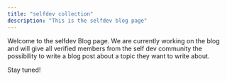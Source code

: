 ```yaml
---
title: "selfdev collection"
description: "This is the selfdev blog page"
---
```

Welcome to the selfdev Blog page. We are currently working on the blog and will give all verified members from the self dev community the possibility to write a blog post about a topic they want to write about.

Stay tuned! 
